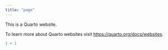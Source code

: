 ```yaml
---
title: "page"
---
```


This is a Quarto website.

To learn more about Quarto websites visit <https://quarto.org/docs/websites>.

```r
1 + 1
```
